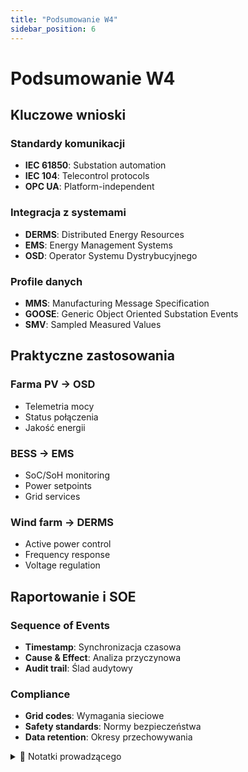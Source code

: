 ```yaml
---
title: "Podsumowanie W4"
sidebar_position: 6
---
```


# Podsumowanie W4

## Kluczowe wnioski

### Standardy komunikacji
- **IEC 61850**: Substation automation
- **IEC 104**: Telecontrol protocols
- **OPC UA**: Platform-independent

### Integracja z systemami
- **DERMS**: Distributed Energy Resources
- **EMS**: Energy Management Systems
- **OSD**: Operator Systemu Dystrybucyjnego

### Profile danych
- **MMS**: Manufacturing Message Specification
- **GOOSE**: Generic Object Oriented Substation Events
- **SMV**: Sampled Measured Values

## Praktyczne zastosowania

### Farma PV → OSD
- Telemetria mocy
- Status połączenia
- Jakość energii

### BESS → EMS
- SoC/SoH monitoring
- Power setpoints
- Grid services

### Wind farm → DERMS
- Active power control
- Frequency response
- Voltage regulation

## Raportowanie i SOE

### Sequence of Events
- **Timestamp**: Synchronizacja czasowa
- **Cause & Effect**: Analiza przyczynowa
- **Audit trail**: Ślad audytowy

### Compliance
- **Grid codes**: Wymagania sieciowe
- **Safety standards**: Normy bezpieczeństwa
- **Data retention**: Okresy przechowywania

<details>
<summary>📝 Notatki prowadzącego</summary>

**Czas**: 10-15 minut

**Punkty kluczowe**:
- Synteza standardów
- Praktyczne przykłady integracji
- Przygotowanie do W5

**Q&A**: Odpowiedzi na pytania studentów.

</details>